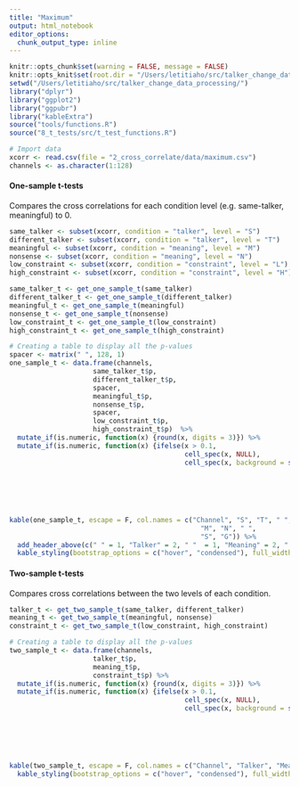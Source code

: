 ```yaml
---
title: "Maximum"
output: html_notebook
editor_options: 
  chunk_output_type: inline
---
```


```r
knitr::opts_chunk$set(warning = FALSE, message = FALSE) 
knitr::opts_knit$set(root.dir = "/Users/letitiaho/src/talker_change_data_processing/")
setwd("/Users/letitiaho/src/talker_change_data_processing/")
library("dplyr")
library("ggplot2")
library("ggpubr")
library("kableExtra")
source("tools/functions.R")
source("8_t_tests/src/t_test_functions.R")
```

```r
# Import data
xcorr <- read.csv(file = "2_cross_correlate/data/maximum.csv")
channels <- as.character(1:128)
```

#### One-sample t-tests

Compares the cross correlations for each condition level (e.g. same-talker, meaningful) to 0.

```r
same_talker <- subset(xcorr, condition = "talker", level = "S")
different_talker <- subset(xcorr, condition = "talker", level = "T")
meaningful <- subset(xcorr, condition = "meaning", level = "M")
nonsense <- subset(xcorr, condition = "meaning", level = "N")
low_constraint <- subset(xcorr, condition = "constraint", level = "L")
high_constraint <- subset(xcorr, condition = "constraint", level = "H")
```

```r
same_talker_t <- get_one_sample_t(same_talker)
different_talker_t <- get_one_sample_t(different_talker)
meaningful_t <- get_one_sample_t(meaningful)
nonsense_t <- get_one_sample_t(nonsense)
low_constraint_t <- get_one_sample_t(low_constraint)
high_constraint_t <- get_one_sample_t(high_constraint)
```

```r
# Creating a table to display all the p-values
spacer <- matrix(" ", 128, 1)
one_sample_t <- data.frame(channels, 
                     same_talker_t$p,
                     different_talker_t$p, 
                     spacer,
                     meaningful_t$p,
                     nonsense_t$p, 
                     spacer,
                     low_constraint_t$p,
                     high_constraint_t$p)  %>%
  mutate_if(is.numeric, function(x) {round(x, digits = 3)}) %>%
  mutate_if(is.numeric, function(x) {ifelse(x > 0.1, 
                                            cell_spec(x, NULL),
                                            cell_spec(x, background = spec_color(x, 
                                                                                 direction = 1, 
                                                                                 begin = 0.65, 
                                                                                 end = 1, 
                                                                                 option = "B", 
                                                                                 scale_from = c(0,0.1))))})

kable(one_sample_t, escape = F, col.names = c("Channel", "S", "T", " ",
                                                "M", "N", " ",
                                                "S", "G")) %>%
  add_header_above(c(" " = 1, "Talker" = 2, " "  = 1, "Meaning" = 2, " " = 1, "Constraint" = 2)) %>%
  kable_styling(bootstrap_options = c("hover", "condensed"), full_width = F)
```

#### Two-sample t-tests

Compares cross correlations between the two levels of each condition. 

```r
talker_t <- get_two_sample_t(same_talker, different_talker)
meaning_t <- get_two_sample_t(meaningful, nonsense)
constraint_t <- get_two_sample_t(low_constraint, high_constraint)
```

```r
# Creating a table to display all the p-values
two_sample_t <- data.frame(channels, 
                     talker_t$p,
                     meaning_t$p,
                     constraint_t$p) %>%
  mutate_if(is.numeric, function(x) {round(x, digits = 3)}) %>%
  mutate_if(is.numeric, function(x) {ifelse(x > 0.1, 
                                            cell_spec(x, NULL),
                                            cell_spec(x, background = spec_color(x, 
                                                                                 direction = 1, 
                                                                                 begin = 0.65, 
                                                                                 end = 1, 
                                                                                 option = "B", 
                                                                                 scale_from = c(0,0.1))))})

kable(two_sample_t, escape = F, col.names = c("Channel", "Talker", "Meaning", "Constraint")) %>%
  kable_styling(bootstrap_options = c("hover", "condensed"), full_width = F)
```

